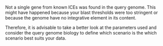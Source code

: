 Not a single gene from known ICEs was found in the query genome. This might have happened because your blast thresholds were too stringent or because the genome have no integrative element in its content.

Therefore, it is advisable to take a better look at the parameters used and consider the query genome biology to define which scenario is the which scenario best suits your data.